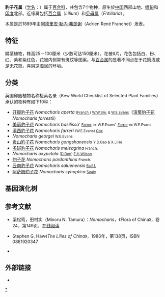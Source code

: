 {{automatic taxobox
| image = Nomocharis aperta 01Hab China Yunnan Napa Hai Pass 17 06 01.jpg
| taxon = Nomocharis
| authority = [[Franch.|Franch.]]
| subdivision_ranks = 物种
| subdivision = 见本文
}}

'''豹子花属'''（[[学名|学名]]：''{{lang|la|Nomocharis}}''）属于[[百合科|百合科]]，共包含7个物种，原生於[[中国|中国]]西部山地、[[缅甸|缅甸]]和[[印度|印度]]北部。近缘属包括[[百合属|百合属]]（''Lilium''）和[[贝母属|贝母属]]（''Fritillaria''）。

本属是於1889年由[[阿德里安·勒内·弗朗谢|阿德里安·勒内·弗朗谢]]（Adrien René Franchet）发表。

== 特征 ==
鳞茎植物，株高25－100厘米（少数可达150厘米），花被6片，花色包括白、粉、红、紫和紫红色，花被内侧常有斑纹等图案，与[[百合属|百合属]]的显著不同点在于花筒浅或是无花筒。喜阴凉湿润的环境。

== 分类 ==
英国邱园植物名称检索名录（Kew World Checklist of Selected Plant Families）承认的物种有如下10种：{{sfn|WCLSPF|2014}}
* [[开瓣豹子花|开瓣豹子花]] ''Nomocharis aperta'' <small>([[Franch.|Franch.]]) [[W.W.Sm.|W.W.Sm.]] & [[William_Edgar_Evans|W.E.Evans]]</small>（[[滇蜀豹子花|滇蜀豹子花]] ''Nomocharis forrestii''）
* [[美丽豹子花|美丽豹子花]] ''Nomocharis basilissa''' <small>[[Reginald_Farrer|Farrer]] ex W.E.Evans</small>' <small>[[Reginald_Farrer|Farrer]] ex W.E.Evans</small>
* [[滇西豹子花|滇西豹子花]] ''Nomocharis farreri'' <small>(W.E.Evans) [[Euan_Hillhouse_Methven_Cox|Cox]]</small>
* ''Nomocharis georgei'' <small>W.E.Evans</small>
* [[贡山豹子花|贡山豹子花]] ''Nomocharis gongshanensis'' <small>Y.D.Gao & X.J.He</small>
* [[多斑豹子花|多斑豹子花]] ''Nomocharis meleagrina'' <small>Franch.</small>
* ''Nomocharis oxypetala'' <small>([[D.Don|D.Don]]) [[E.H.Wilson|E.H.Wilson]]</small>
* [[豹子花|豹子花]] ''Nomocharis pardanthina'' <small>Franch.</small>
* [[云南豹子花|云南豹子花]] ''Nomocharis saluenensis'' <small>[[Balf.f.|Balf.f.]]</small>
* [[阿萨姆豹子花|阿萨姆豹子花]] ''Nomocharis synaptica'' <small>[[Joseph_Robert_Sealy|Sealy]]</small>

== 基因演化树 ==
{{clade
|1={{clade
      |1={{clade
            |1=''Lilium'' Sect. ''Archelirion''
            |2=''Lilium'' Sect. ''Leucolirion'' (部分)
            }}
      |2={{clade
            |1=...
            |2=卷瓣组 ''Lilium'' Sect. ''Sinomartagon''（部分，“假''Sinomartagon''”）
            |3=...
            }}
      |3={{clade
            |1='''豹子花属 ''Nomocharis'''''
            }}
      |4={{clade
            |1=西部红百合（费城百合） ''Lilium philadelphicum''
            }}
      }}
}}

== 参考文献 ==
{{refbegin|30em}}
* {{en}}梁松筠，田村实（Minoru N. Tamura）：''Nomocharis''，《Flora of China》，卷24，第149页，[http://www.efloras.org/florataxon.aspx?flora_id=2&taxon_id=122380 在线阅读] {{Wayback|url=http://www.efloras.org/florataxon.aspx?flora_id=2&taxon_id=122380 |date=20201025231528 }}
* {{en}}Stephen G. Haw《''The Lilies of China''》，1986年，第138页，ISBN 0881920347
* {{Citation |contribution=''Nomocharis'' |title=World Checklist of Selected Plant Families |publisher=[[邱园|Royal Botanic Gardens, Kew]] |contribution-url=http://apps.kew.org/wcsp/qsearch.do?plantName=Nomocharis |accessdate=2014-09-14 |ref={{harvid|WCLSPF|2014}} |archive-date=2020-09-01 |archive-url=https://web.archive.org/web/20200901205004/https://wcsp.science.kew.org/prepareChecklist.do;jsessionid=552917A8422F2BF0C6A93BCC00DF33CF.kppapp05-wcsp?checklist=selected_families%40%40245010920202150008 |dead-url=no }}
{{refend}}

== 外部链接 ==
{{Commons category|Nomocharis}}
{{Wikispecies|Nomocharis}}
*{{zh-hans}}{{CVH|Nomocharis}}
{{Taxonbar|from=Q136207}}

[[Category:豹子花属|*]]